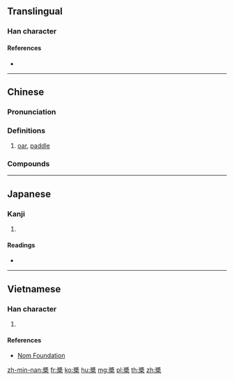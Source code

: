{{also|桨}}
==Translingual==

===Han character===
{{Han char|rn=75|rad=木|as=11|sn=15|four=27904|canj=VID,XVID|ids=⿱將木}}

====References====
* {{Han ref|kx=0547.210|dkj=15378|dj=0935.180|hdz=21285.100|uh=69F3|ud=27123|bh=BCD5|bd=48341}}

----

==Chinese==
{{zh-forms|s=桨}}

===Pronunciation===
{{zh-pron
|m=jiǎng
|c=zoeng2
|h=pfs=chíong
|md=
|mn=chiúⁿ
|w=2jian
|mc=y
|oc=y
|cat=n
}}

===Definitions===
{{zh-hanzi}}

# [[oar]], [[paddle]]
#: {{zh-x|^讓 我們 蕩 起 雙 槳|Let Us Sway Twin '''Oars''' [song name]}}

===Compounds===
{{zh-der|划槳|打槳|打槳桿|櫓槳|螺旋槳|螺槳|螺槳船}}

----

==Japanese==

===Kanji===
{{ja-kanji|grade=|rs=木11}}

# {{defn|lang=ja|sort=木11}}

====Readings====
* {{ja-readings|on=[[しょう]] (shō), [[そう]] (sō)|kun=[[かじ]] (kaji)}}

----

==Vietnamese==

===Han character===
{{vi-readings|rs=木11| hanviet = tưởng}}

# {{defn|lang=vi|sort=木11}}

====References====
*[http://nomfoundation.org/common/nom_details.php?codepoint=69f3 Nom Foundation]

[[zh-min-nan:槳]]
[[fr:槳]]
[[ko:槳]]
[[hu:槳]]
[[mg:槳]]
[[pl:槳]]
[[th:槳]]
[[zh:槳]]